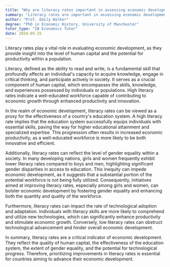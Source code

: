 ```yaml
---
title: "Why are literacy rates important in assessing economic development?"
summary: "Literacy rates are important in assessing economic development as they indicate the level of human capital and productivity potential."
author: "Prof. Emily Walker"
degree: "PhD in Economic History, University of Manchester"
tutor_type: "IB Economics Tutor"
date: 2024-05-25
---
```


Literacy rates play a vital role in evaluating economic development, as they provide insight into the level of human capital and the potential for productivity within a population.

Literacy, defined as the ability to read and write, is a fundamental skill that profoundly affects an individual's capacity to acquire knowledge, engage in critical thinking, and participate actively in society. It serves as a crucial component of human capital, which encompasses the skills, knowledge, and experiences possessed by individuals or populations. High literacy rates indicate a well-educated workforce capable of contributing to economic growth through enhanced productivity and innovation.

In the realm of economic development, literacy rates can be viewed as a proxy for the effectiveness of a country's education system. A high literacy rate implies that the education system successfully equips individuals with essential skills, paving the way for higher educational attainment and specialized expertise. This progression often results in increased economic productivity, as a well-educated workforce is more likely to be both innovative and efficient.

Additionally, literacy rates can reflect the level of gender equality within a society. In many developing nations, girls and women frequently exhibit lower literacy rates compared to boys and men, highlighting significant gender disparities in access to education. This inequity can impede economic development, as it suggests that a substantial portion of the potential workforce is not being fully utilized. Consequently, initiatives aimed at improving literacy rates, especially among girls and women, can bolster economic development by fostering gender equality and enhancing both the quantity and quality of the workforce.

Furthermore, literacy rates can impact the rate of technological adoption and adaptation. Individuals with literacy skills are more likely to comprehend and utilize new technologies, which can significantly enhance productivity and stimulate economic growth. Conversely, low literacy rates can obstruct technological advancement and hinder overall economic development.

In summary, literacy rates are a critical indicator of economic development. They reflect the quality of human capital, the effectiveness of the education system, the extent of gender equality, and the potential for technological progress. Therefore, prioritizing improvements in literacy rates is essential for countries aiming to advance their economic development.
    